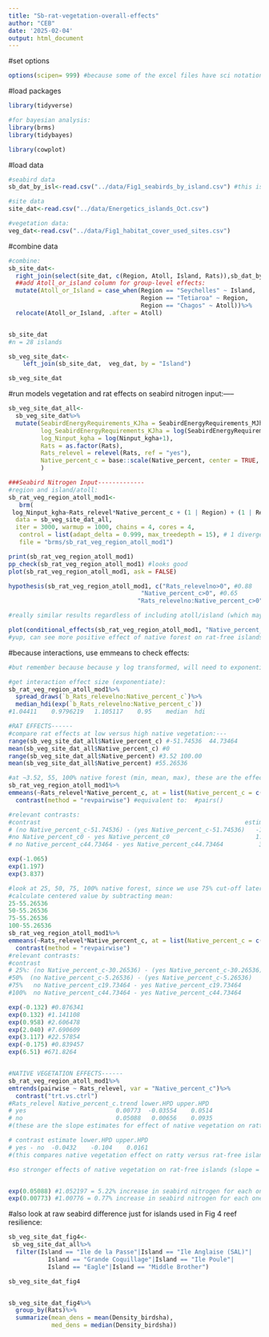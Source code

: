 ```yaml
---
title: "Sb-rat-vegetation-overall-effects"
author: "CEB"
date: '2025-02-04'
output: html_document
---
```


#set options
```r
options(scipen= 999) #because some of the excel files have sci notation in them

```


#load packages
```r
library(tidyverse)

#for bayesian analysis:
library(brms)
library(tidybayes)

library(cowplot)

```

#load data 
```r

#seabird data
sb_dat_by_isl<-read.csv("../data/Fig1_seabirds_by_island.csv") #this is summed per island

#site data
site_dat<-read.csv("../data/Energetics_islands_Oct.csv") 

#vegetation data:
veg_dat<-read.csv("../data/Fig1_habitat_cover_used_sites.csv") 


```

#combine data
```r
#combine:
sb_site_dat<-
  right_join(select(site_dat, c(Region, Atoll, Island, Rats)),sb_dat_by_isl,   by = "Island") %>%
  ##add Atoll_or_island column for group-level effects:
  mutate(Atoll_or_Island = case_when(Region == "Seychelles" ~ Island,
                                     Region == "Tetiaroa" ~ Region,
                                     Region == "Chagos" ~ Atoll))%>%
  relocate(Atoll_or_Island, .after = Atoll)


sb_site_dat
#n = 28 islands

sb_veg_site_dat<-
    left_join(sb_site_dat,  veg_dat, by = "Island")

sb_veg_site_dat

```



#run models vegetation and rat effects on seabird nitrogen input:-----
```r
sb_veg_site_dat_all<-
  sb_veg_site_dat%>%
  mutate(SeabirdEnergyRequirements_KJha = SeabirdEnergyRequirements_MJha/1000,
         log_SeabirdEnergyRequirements_KJha = log(SeabirdEnergyRequirements_KJha+1),
         log_Ninput_kgha = log(Ninput_kgha+1),
         Rats = as.factor(Rats),
         Rats_relevel = relevel(Rats, ref = "yes"),
         Native_percent_c = base::scale(Native_percent, center = TRUE, scale = FALSE)
         )

###Seabird Nitrogen Input-------------
#region and island/atoll:
sb_rat_veg_region_atoll_mod1<-
   brm(
 log_Ninput_kgha~Rats_relevel*Native_percent_c + (1 | Region) + (1 | Region:Atoll_or_Island) ,
  data = sb_veg_site_dat_all, 
  iter = 3000, warmup = 1000, chains = 4, cores = 4,
   control = list(adapt_delta = 0.999, max_treedepth = 15), # 1 divergent transition, okay
   file = "brms/sb_rat_veg_region_atoll_mod1") 

print(sb_rat_veg_region_atoll_mod1)
pp_check(sb_rat_veg_region_atoll_mod1) #looks good
plot(sb_rat_veg_region_atoll_mod1, ask = FALSE)

hypothesis(sb_rat_veg_region_atoll_mod1, c("Rats_relevelno>0", #0.88
                                     "Native_percent_c>0", #0.65
                                    "Rats_relevelno:Native_percent_c>0")) #.93

#really similar results regardless of including atoll/island (which may not be necessary here, because collected at island level. but also okay to leave in)

plot(conditional_effects(sb_rat_veg_region_atoll_mod1, "Native_percent_c:Rats_relevel"))
#yup, can see more positive effect of native forest on rat-free islands, and more positive effect of no rats at higher native vegetation. 

```




#because interactions, use emmeans to check effects:
```r
#but remember because because y log transformed, will need to exponentiate to back transform:

#get interaction effect size (exponentiate):
sb_rat_veg_region_atoll_mod1%>%
  spread_draws(`b_Rats_relevelno:Native_percent_c`)%>%
  median_hdi(exp(`b_Rats_relevelno:Native_percent_c`))
#1.04411	0.9796219	1.105117	0.95	median	hdi

#RAT EFFECTS------
#compare rat effects at low versus high native vegetation:---
range(sb_veg_site_dat_all$Native_percent_c) #-51.74536  44.73464
mean(sb_veg_site_dat_all$Native_percent_c) #0
range(sb_veg_site_dat_all$Native_percent) #3.52 100.00
mean(sb_veg_site_dat_all$Native_percent) #55.26536

#at ~3.52, 55, 100% native forest (min, mean, max), these are the effects of rats on seabird nitrogen input: ----
sb_rat_veg_region_atoll_mod1%>%
emmeans(~Rats_relevel*Native_percent_c, at = list(Native_percent_c = c(-51.74536, 0, 44.73464))) %>%
  contrast(method = "revpairwise") #equivalent to:  #pairs()

#relevant contrasts:
#contrast                                                         estimate lower.HPD upper.HPD
# (no Native_percent_c-51.74536) - (yes Native_percent_c-51.74536)   -1.065    -5.026      2.54
#no Native_percent_c0 - yes Native_percent_c0                        1.197    -0.893      3.26
# no Native_percent_c44.73464 - yes Native_percent_c44.73464          3.117    -0.175      6.51

exp(-1.065)
exp(1.197)
exp(3.837)

#look at 25, 50, 75, 100% native forest, since we use 75% cut-off later:
#calculate centered value by subtracting mean:
25-55.26536
50-55.26536
75-55.26536
100-55.26536
sb_rat_veg_region_atoll_mod1%>%
emmeans(~Rats_relevel*Native_percent_c, at = list(Native_percent_c = c(-30.26536, -5.26536, 19.73464, 44.73464))) %>%
  contrast(method = "revpairwise")
#relevant contrasts:
#contrast                                                                 estimate lower.HPD upper.HPD
# 25%: (no Native_percent_c-30.26536) - (yes Native_percent_c-30.26536)   -0.132    -2.894      2.67
#50%  (no Native_percent_c-5.26536) - (yes Native_percent_c-5.26536)      0.958    -1.106      3.11
#75%   no Native_percent_c19.73464 - yes Native_percent_c19.73464         2.040    -0.331      4.34
#100%  no Native_percent_c44.73464 - yes Native_percent_c44.73464          3.117    -0.175      6.51

exp(-0.132) #0.876341
exp(0.132) #1.141108
exp(0.958) #2.606478
exp(2.040) #7.690609
exp(3.117) #22.57854
exp(-0.175) #0.839457
exp(6.51) #671.8264


#NATIVE VEGETATION EFFECTS------
sb_rat_veg_region_atoll_mod1%>%
emtrends(pairwise ~ Rats_relevel, var = "Native_percent_c")%>%
  contrast("trt.vs.ctrl")
#Rats_relevel Native_percent_c.trend lower.HPD upper.HPD
# yes                         0.00773  -0.03554    0.0514
# no                          0.05088   0.00656    0.0935
#(these are the slope estimates for effect of native vegetation on ratty versus non-ratty islands)

# contrast estimate lower.HPD upper.HPD
# yes - no  -0.0432    -0.104    0.0161
#(this compares native vegetation effect on ratty versus rat-free islands. to do reverse comparison just switch sign)

#so stronger effects of native vegetation on rat-free islands (slope = exp(0.05088)) compared to ratty islands (slope = exp(0.00773)). Estimated difference in slope on rat-free compared to ratty islands is exp(0.0432) = 1.04 times higher = 4.41% higher.


exp(0.05088) #1.052197 = 5.22% increase in seabird nitrogen for each one unit increase in native vegetation on rat-free islands
exp(0.00773) #1.00776 = 0.77% increase in seabird nitrogen for each one unit increase in native vegetation on ratty islands

```



#also look at raw seabird difference just for islands used in Fig 4 reef resilience:
```r
sb_veg_site_dat_fig4<-
 sb_veg_site_dat_all%>%
  filter(Island == "Ile de la Passe"|Island == "Ile Anglaise (SAL)"|
           Island == "Grande Coquillage"|Island == "Ile Poule"|
           Island == "Eagle"|Island == "Middle Brother")

sb_veg_site_dat_fig4


sb_veg_site_dat_fig4%>%
  group_by(Rats)%>%
  summarize(mean_dens = mean(Density_birdsha),
            med_dens = median(Density_birdsha))

```


